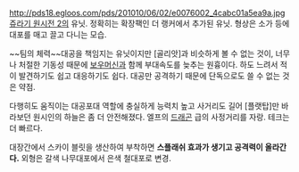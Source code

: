 http://pds18.egloos.com/pds/201010/06/02/e0076002_4cabc01a5ea9a.jpg
[[쥬라기 원시전 2]]의 유닛. 정확히는 확장팩인 더 랭커에서 추가된 유닛. 형상은 소가 등에 대포를 매고 끌고 다니는 모습.

~~팀의 체력~~대공을 책임지는 유닛이지만 [골리앗]과 비슷하게 볼 수 없는 것이, 너무나 처절한 기동성 때문에 [[보우머신]]과 함께 부대속도를 늦추는 원흉이다. 하도 느려서 적이 발견하기도 쉽고 대응하기도 쉽다. 대공만 공격하기 때문에 단독으로도 쓸 수 없는 것은 약점.

다행히도 움직이는 대공포대 역할에 충실하게 능력치 높고 사거리도 길어 [플랫탑]만 바라보던 원시인의 하늘은 좀 더 안전해졌다. 엘프의 [[드래곤/창작물#s-2.11|드래곤]] 급의 사정거리를 자랑. 테크는 더 빠르다.

대장간에서 스카이 블릿을 생산하여 부착하면 '''스플래쉬 효과가 생기고 공격력이 올라간다.''' 외형은 갈색 나무대포에서 은색 철대포로 변경.
